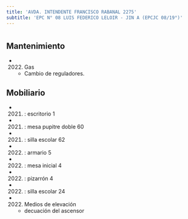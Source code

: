 ```yaml
---
title: 'AVDA. INTENDENTE FRANCISCO RABANAL 2275'
subtitle: 'EPC N° 08 LUIS FEDERICO LELOIR - JIN A (EPCJC 08/19°)'
---
```


#


## Mantenimiento

*  (2022) Gas 
    + Cambio de reguladores.


## Mobiliario

*  (2021) : escritorio 1 

*  (2021) : mesa pupitre doble 60 

*  (2021) : silla escolar 62 

*  (2022) : armario 5 

*  (2022) : mesa inicial 4 

*  (2022) : pizarrón 4 

*  (2022) : silla escolar 24 




*  (2022) Medios de elevación 
    + decuación del ascensor



